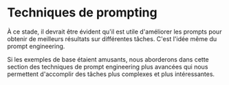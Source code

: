 # Techniques de prompting

À ce stade, il devrait être évident qu'il est utile d'améliorer les prompts pour obtenir de meilleurs résultats sur différentes tâches. C'est l'idée même du prompt engineering.

Si les exemples de base étaient amusants, nous aborderons dans cette section des techniques de prompt engineering plus avancées qui nous permettent d'accomplir des tâches plus complexes et plus intéressantes.
